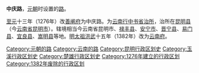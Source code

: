 '''中庆路'''，[[元朝|元朝]]时设置的[[路_(行政区划)|路]]。

[[至元_(忽必烈)|至元]]十三年（1276年）改[[善阐府|善阐府]]为中庆路。为[[云南行中书省|云南行中书省]][[治所|治所]]，治所在[[昆明县|昆明县]]（今[[云南省|云南省]][[昆明市|昆明市]]）。辖境相当今云南省昆明市、[[禄丰县|禄丰县]]、[[安宁市|安宁市]]、[[晋宁县|晋宁县]]、[[易门县|易门县]]、[[宜良县|宜良县]]、[[嵩明县|嵩明县]]等地。[[明太祖|明太祖]][[洪武|洪武]]十五年（1382年）改为[[云南府|云南府]]。
{{元朝云南行政区划}}
{{元朝行政区划|nocat}}
{{元朝行政区划小作品}}
[[Category:元朝的路|Category:元朝的路]]
[[Category:云南的路|Category:云南的路]]
[[Category:昆明行政区划史|Category:昆明行政区划史]]
[[Category:玉溪行政区划史|Category:玉溪行政区划史]]
[[Category:楚雄行政区划史|Category:楚雄行政区划史]]
[[Category:1276年建立的行政区划|Category:1276年建立的行政区划]]
[[Category:1382年废除的行政区划|Category:1382年废除的行政区划]]